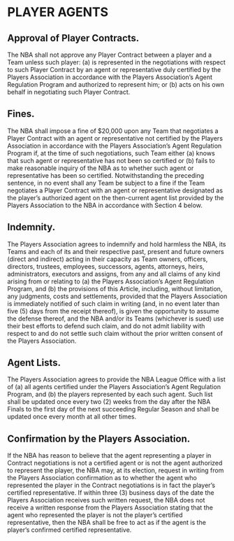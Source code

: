 # PLAYER AGENTS

## Approval of Player Contracts.

The NBA shall not approve any Player Contract between a player and a Team unless such player: (a) is represented in the negotiations with respect to such Player Contract by an agent or representative duly certified by the Players Association in accordance with the Players Association's Agent Regulation Program and authorized to represent him; or (b) acts on his own behalf in negotiating such Player Contract.

## Fines.

The NBA shall impose a fine of \$20,000 upon any Team that negotiates a Player Contract with an agent or representative not certified by the Players Association in accordance with the Players Association's Agent Regulation Program if, at the time of such negotiations, such Team either (a) knows that such agent or representative has not been so certified or (b) fails to make reasonable inquiry of the NBA as to whether such agent or representative has been so certified. Notwithstanding the preceding sentence, in no event shall any Team be subject to a fine if the Team negotiates a Player Contract with an agent or representative designated as the player's authorized agent on the then-current agent list provided by the Players Association to the NBA in accordance with Section 4 below.

## Indemnity.

The Players Association agrees to indemnify and hold harmless the NBA, its Teams and each of its and their respective past, present and future owners (direct and indirect) acting in their capacity as Team owners, officers, directors, trustees, employees, successors, agents, attorneys, heirs, administrators, executors and assigns, from any and all claims of any kind arising from or relating to (a) the Players Association's Agent Regulation Program, and (b) the provisions of this Article, including, without limitation, any judgments, costs and settlements, provided that the Players Association is immediately notified of such claim in writing (and, in no event later than five (5) days from the receipt thereof), is given the opportunity to assume the defense thereof, and the NBA and/or its Teams (whichever is sued) use their best efforts to defend such claim, and do not admit liability with respect to and do not settle such claim without the prior written consent of the Players Association.

## Agent Lists.

The Players Association agrees to provide the NBA League Office with a list of (a) all agents certified under the Players Association's Agent Regulation Program, and (b) the players represented by each such agent. Such list shall be updated once every two (2) weeks from the day after the NBA Finals to the first day of the next succeeding Regular Season and shall be updated once every month at all other times.

## Confirmation by the Players Association.

If the NBA has reason to believe that the agent representing a player in Contract negotiations is not a certified agent or is not the agent authorized to represent the player, the NBA may, at its election, request in writing from the Players Association confirmation as to whether the agent who represented the player in the Contract negotiations is in fact the player's certified representative. If within three (3) business days of the date the Players Association receives such written request, the NBA does not receive a written response from the Players Association stating that the agent who represented the player is not the player's certified representative, then the NBA shall be free to act as if the agent is the player's confirmed certified representative.